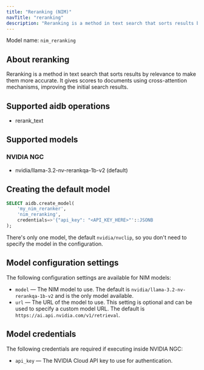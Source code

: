```yaml
---
title: "Reranking (NIM)"
navTitle: "reranking"
description: "Reranking is a method in text search that sorts results by relevance to make them more accurate."
---
```


Model name: `nim_reranking`

## About reranking

Reranking is a method in text search that sorts results by relevance to make them more accurate. It gives scores to documents using cross-attention mechanisms, improving the initial search results.

## Supported aidb operations

* rerank_text

## Supported models

### NVIDIA NGC

* nvidia/llama-3.2-nv-rerankqa-1b-v2 (default)



## Creating the default model

```sql
SELECT aidb.create_model(
    'my_nim_reranker', 
    'nim_reranking',
    credentials=>'{"api_key": "<API_KEY_HERE>"'::JSONB
);
```

There's only one model, the default `nvidia/nvclip`, so you don't need to specify the model in the configuration. 

## Model configuration settings

The following configuration settings are available for NIM models:

* `model` &mdash; The NIM model to use. The default is `nvidia/llama-3.2-nv-rerankqa-1b-v2` and is the only model available.
* `url` &mdash; The URL of the model to use. This setting is optional and can be used to specify a custom model URL. The default is `https://ai.api.nvidia.com/v1/retrieval`.

## Model credentials

The following credentials are required if executing inside NVIDIA NGC:

* `api_key` &mdash; The NVIDIA Cloud API key to use for authentication.
